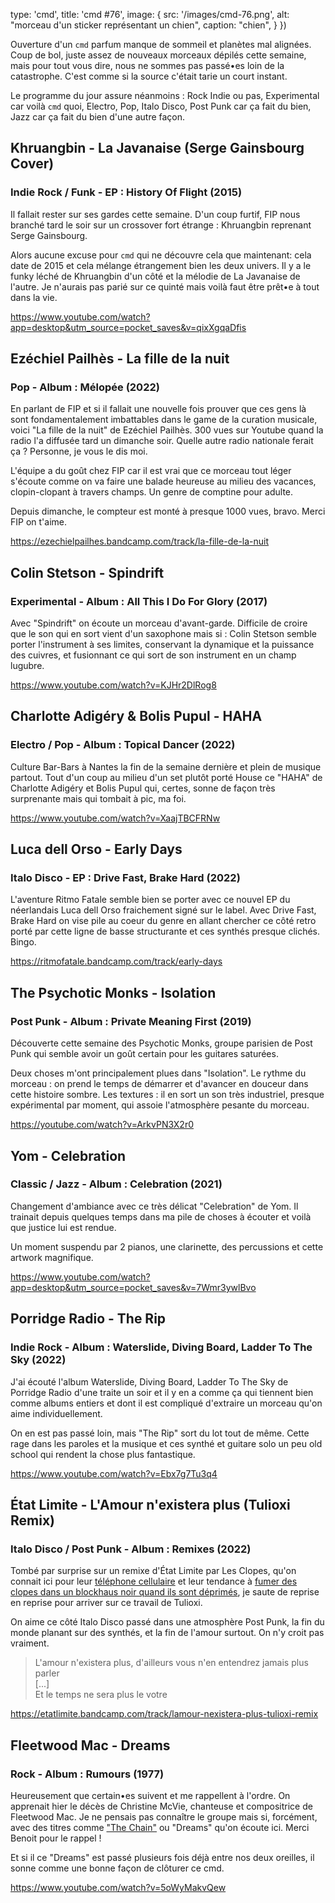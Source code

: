 
  type: 'cmd',
  title: 'cmd #76',
  image: {
    src: '/images/cmd-76.png',
    alt: "morceau d'un sticker représentant un chien",
    caption: "chien",
  }
})

Ouverture d'un `cmd` parfum manque de sommeil et planètes mal alignées. Coup de
bol, juste assez de nouveaux morceaux dépilés cette semaine, mais pour tout vous
dire, nous ne sommes pas passé•es loin de la catastrophe. C'est comme si la
source c'était tarie un court instant.

Le programme du jour assure néanmoins : Rock Indie ou pas, Experimental car
voilà `cmd` quoi, Electro, Pop, Italo Disco, Post Punk car ça fait du bien, Jazz
car ça fait du bien d'une autre façon.



## Khruangbin - La Javanaise (Serge Gainsbourg Cover)

### Indie Rock / Funk - EP : History Of Flight (2015)

Il fallait rester sur ses gardes cette semaine. D'un coup furtif, FIP nous
branché tard le soir sur un crossover fort étrange : Khruangbin reprenant Serge
Gainsbourg.

Alors aucune excuse pour `cmd` qui ne découvre cela que maintenant: cela date de
2015 et cela mélange étrangement bien les deux univers. Il y a le funky léché de
Khruangbin d'un côté et la mélodie de La Javanaise de l'autre. Je n'aurais pas
parié sur ce quinté mais voilà faut être prêt•e à tout dans la vie.

https://www.youtube.com/watch?app=desktop&utm_source=pocket_saves&v=qixXgqaDfis



## Ezéchiel Pailhès - La fille de la nuit

### Pop - Album : M​é​lop​é​e (2022)

En parlant de FIP et si il fallait une nouvelle fois prouver que ces gens là
sont fondamentalement imbattables dans le game de la curation musicale, voici
"La fille de la nuit" de Ezéchiel Pailhès.  300 vues sur Youtube quand la radio
l'a diffusée tard un dimanche soir. Quelle autre radio nationale ferait ça ?
Personne, je vous le dis moi.

L'équipe a du goût chez FIP car il est vrai que ce morceau tout léger s'écoute
comme on va faire une balade heureuse au milieu des vacances, clopin-clopant à
travers champs. Un genre de comptine pour adulte.

Depuis dimanche, le compteur est monté à presque 1000 vues, bravo. Merci FIP on
t'aime.

https://ezechielpailhes.bandcamp.com/track/la-fille-de-la-nuit



## Colin Stetson - Spindrift

### Experimental - Album : All This I Do For Glory (2017)

Avec "Spindrift" on écoute un morceau d'avant-garde. Difficile de croire que le
son qui en sort vient d'un saxophone mais si : Colin Stetson semble porter
l'instrument à ses limites, conservant la dynamique et la puissance des cuivres,
et fusionnant ce qui sort de son instrument en un champ lugubre.

https://www.youtube.com/watch?v=KJHr2DlRog8



## Charlotte Adigéry & Bolis Pupul - HAHA

### Electro / Pop - Album : Topical Dancer (2022)

Culture Bar-Bars à Nantes la fin de la semaine dernière et plein de musique
partout. Tout d'un coup au milieu d'un set plutôt porté House ce "HAHA" de
Charlotte Adigéry et Bolis Pupul qui, certes, sonne de façon très surprenante
mais qui tombait à pic, ma foi.

https://www.youtube.com/watch?v=XaajTBCFRNw



## Luca dell Orso - Early Days

### Italo Disco - EP : Drive Fast, Brake Hard (2022)

L'aventure Ritmo Fatale semble bien se porter avec ce nouvel EP du néerlandais
Luca dell Orso fraichement signé sur le label. Avec Drive Fast, Brake Hard on
vise pile au coeur du genre en allant chercher ce côté retro porté par cette
ligne de basse structurante et ces synthés presque clichés. Bingo.

https://ritmofatale.bandcamp.com/track/early-days



## The Psychotic Monks - Isolation

### Post Punk - Album :  Private Meaning First (2019)

Découverte cette semaine des Psychotic Monks, groupe parisien de Post Punk qui
semble avoir un goût certain pour les guitares saturées.

Deux choses m'ont principalement plues dans "Isolation". Le rythme du morceau :
on prend le temps de démarrer et d'avancer en douceur dans cette histoire
sombre. Les textures : il en sort un son très industriel, presque expérimental
par moment, qui assoie l'atmosphère pesante du morceau.

https://youtube.com/watch?v=ArkvPN3X2r0



## Yom - Celebration

### Classic / Jazz - Album : Celebration (2021)

Changement d'ambiance avec ce très délicat "Celebration" de Yom. Il trainait
depuis quelques temps dans ma pile de choses à écouter et voilà que justice lui
est rendue.

Un moment suspendu par 2 pianos, une clarinette, des percussions et cette
artwork magnifique.

https://www.youtube.com/watch?app=desktop&utm_source=pocket_saves&v=7Wmr3ywlBvo



## Porridge Radio - The Rip

### Indie Rock - Album : Waterslide, Diving Board, Ladder To The Sky (2022)

J'ai écouté l'album Waterslide, Diving Board, Ladder To The Sky de Porridge
Radio d'une traite un soir et il y en a comme ça qui tiennent bien comme albums
entiers et dont il est compliqué d'extraire un morceau qu'on aime
individuellement.

On en est pas passé loin, mais "The Rip" sort du lot tout de même. Cette rage
dans les paroles et la musique et ces synthé et guitare solo un peu old school
qui rendent la chose plus fantastique.

https://www.youtube.com/watch?v=Ebx7g7Tu3q4



## État Limite - L'Amour n'existera plus (Tulioxi Remix)

### Italo Disco / Post Punk - Album : Remixes (2022)

Tombé par surprise sur un remixe d'État Limite par Les Clopes, qu'on connait ici
pour leur [téléphone cellulaire](https://cmd.wuips.com/post/2022-04-15-cmd-43)
et leur tendance à [fumer des clopes dans un blockhaus noir quand ils sont
déprimés](https://cmd.wuips.com/post/2022-01-14-cmd-30), je saute de reprise en
reprise pour arriver sur ce travail de Tulioxi.

On aime ce côté Italo Disco passé dans une atmosphère Post Punk, la fin du monde
planant sur des synthés, et la fin de l'amour surtout. On n'y croit pas
vraiment.

> L'amour n'existera plus, d'ailleurs vous n'en entendrez jamais plus parler <br />
> [...] <br />
> Et le temps ne sera plus le votre <br />

https://etatlimite.bandcamp.com/track/lamour-nexistera-plus-tulioxi-remix



## Fleetwood Mac - Dreams

### Rock - Album : Rumours (1977)

Heureusement que certain•es suivent et me rappellent à l'ordre. On apprenait
hier le décès de Christine McVie, chanteuse et compositrice de Fleetwood Mac. Je
ne pensais pas connaître le groupe mais si, forcément, avec des titres comme
["The Chain"](https://www.youtube.com/watch?v=iLC-tHvkNvI) ou "Dreams" qu'on
écoute ici. Merci Benoit pour le rappel !

Et si il ce "Dreams" est passé plusieurs fois déjà entre nos deux oreilles, il
sonne comme une bonne façon de clôturer ce cmd.

https://www.youtube.com/watch?v=5oWyMakvQew

